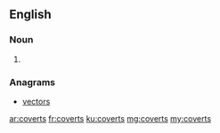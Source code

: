 ==English==

===Noun===
{{head|en}}

# {{plural of|covert}}

===Anagrams===
* [[vectors#English|vectors]]

[[ar:coverts]]
[[fr:coverts]]
[[ku:coverts]]
[[mg:coverts]]
[[my:coverts]]
